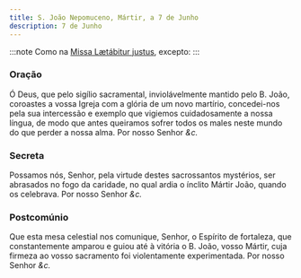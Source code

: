 ```yaml
---
title: S. João Nepomuceno, Mártir, a 7 de Junho
description: 7 de Junho
---
```


:::note
Como na [Missa Lætábitur justus](/missal/comum/5martirnaopontifice2), excepto:
:::

### Oração

Ó Deus, que pelo sigílio sacramental, inviolávelmente mantido pelo B.
João, coroastes a vossa Igreja com a glória de um novo martírio,
concedei-nos pela sua intercessão e exemplo que vigiemos cuidadosamente a
nossa língua, de modo que antes queiramos sofrer todos os males neste
mundo do que perder a nossa alma. Por nosso Senhor <em>&c.</em>

### Secreta

Possamos nós, Senhor, pela virtude destes sacrossantos mystérios, ser
abrasados no fogo da caridade, no qual ardia o ínclito Mártir João, quando
os celebrava. Por nosso Senhor <em>&c.</em>

### Postcomúnio

Que esta mesa celestial nos comunique, Senhor, o Espírito de fortaleza,
que constantemente amparou e guiou até à vitória o B. João, vosso Mártir,
cuja firmeza ao vosso sacramento foi violentamente experimentada. Por
nosso Senhor <em>&c.</em>
